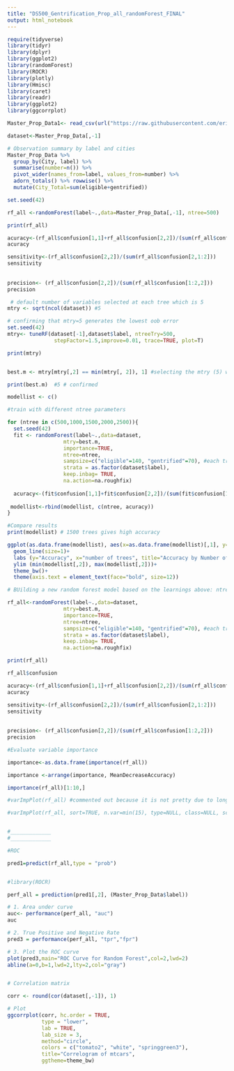 ---
title: "DS500_Gentrification_Prop_all_randomForest_FINAL"
output: html_notebook
---

```{r}
require(tidyverse)
library(tidyr)
library(dplyr)
library(ggplot2)
library(randomForest)
library(ROCR)
library(plotly)
library(Hmisc)
library(caret)
library(readr)
library(ggplot2)
library(ggcorrplot)

```

```{r}

Master_Prop_Data1<- read_csv(url("https://raw.githubusercontent.com/erinkeough/DS5500-fall2020-rb-bc-ek-rm/master/Master_Prop_Data.csv")) %>% select(-1)

dataset<-Master_Prop_Data[,-1]

# Observation summary by label and cities
Master_Prop_Data %>% 
  group_by(City, label) %>% 
  summarise(number=n()) %>% 
  pivot_wider(names_from=label, values_from=number) %>% 
  adorn_totals() %>% rowwise() %>%  
  mutate(City_Total=sum(eligible+gentrified))

```

```{r Random Forest 1}

set.seed(42)

rf_all <-randomForest(label~.,data=Master_Prop_Data[,-1], ntree=500)

print(rf_all)

acuracy<-(rf_all$confusion[1,1]+rf_all$confusion[2,2])/(sum(rf_all$confusion[1:2,1:2]))
acuracy

sensitivity<-(rf_all$confusion[2,2])/(sum(rf_all$confusion[2,1:2]))
sensitivity  
  
  
precision<- (rf_all$confusion[2,2])/(sum(rf_all$confusion[1:2,2]))
precision
```



```{r Mtry tuning}

 # default number of variables selected at each tree which is 5 
mtry <- sqrt(ncol(dataset)) #5

# confirming that mtry=5 generates the lowest oob error
set.seed(42)
mtry<- tuneRF(dataset[-1],dataset$label, ntreeTry=500,
               stepFactor=1.5,improve=0.01, trace=TRUE, plot=T)

print(mtry)


best.m <- mtry[mtry[,2] == min(mtry[, 2]), 1] #selecting the mtry (5) which gives the lowest out of Out-of-Bag Error.

print(best.m)  #5 # confirmed
```


```{r ntree tuning}

modellist <- c()

#train with different ntree parameters

for (ntree in c(500,1000,1500,2000,2500)){
  set.seed(42)
  fit <- randomForest(label~.,data=dataset, 
                  mtry=best.m, 
                  importance=TRUE, 
                  ntree=ntree,
                  sampsize=c("eligible"=140, "gentrified"=70), #each tree will be built with 210 observations, 70 gentrified and 140 eligible.
                  strata = as.factor(dataset$label),
                  keep.inbag= TRUE,
                  na.action=na.roughfix)
  
  acuracy<-(fit$confusion[1,1]+fit$confusion[2,2])/(sum(fit$confusion[1:2,1:2]))
  
 modellist<-rbind(modellist, c(ntree, acuracy))
}

#Compare results
print(modellist) # 1500 trees gives high accuracy

ggplot(as.data.frame(modellist), aes(x=as.data.frame(modellist)[,1], y=as.data.frame(modellist)[,2]))+
  geom_line(size=1)+
  labs (y="Accuracy", x="number of trees", title="Accuracy by Number of Trees") + 
  ylim (min(modellist[,2]), max(modellist[,2]))+
  theme_bw()+
  theme(axis.text = element_text(face="bold", size=12))

```

```{r Random Forest 2}

# BUilding a new random forest model based on the learnings above: ntree=1500 and mtry=5

rf_all<-randomForest(label~.,data=dataset, 
                  mtry=best.m, 
                  importance=TRUE, 
                  ntree=ntree,
                  sampsize=c("eligible"=140, "gentrified"=70), #each tree will be built with 210 observations, 70 gentrified and 140 eligible.
                  strata = as.factor(dataset$label),
                  keep.inbag= TRUE,
                  na.action=na.roughfix)

print(rf_all)

rf_all$confusion

acuracy<-(rf_all$confusion[1,1]+rf_all$confusion[2,2])/(sum(rf_all$confusion[1:2,1:2]))
acuracy

sensitivity<-(rf_all$confusion[2,2])/(sum(rf_all$confusion[2,1:2]))
sensitivity  
  
  
precision<- (rf_all$confusion[2,2])/(sum(rf_all$confusion[1:2,2]))
precision

```




```{r Evaluating results}

#Evaluate variable importance

importance<-as.data.frame(importance(rf_all))

importance <-arrange(importance, MeanDecreaseAccuracy)

importance(rf_all)[1:10,]

#varImpPlot(rf_all) #commented out because it is not pretty due to long lost of variables

#varImpPlot(rf_all, sort=TRUE, n.var=min(15), type=NULL, class=NULL, scale=TRUE) # here we can tell how many variable to plot based on the importance


#_____________
#_____________

#ROC

pred1=predict(rf_all,type = "prob")


#library(ROCR)

perf_all = prediction(pred1[,2], (Master_Prop_Data$label))

# 1. Area under curve
auc<- performance(perf_all, "auc")
auc

# 2. True Positive and Negative Rate
pred3 = performance(perf_all, "tpr","fpr")

# 3. Plot the ROC curve
plot(pred3,main="ROC Curve for Random Forest",col=2,lwd=2)
abline(a=0,b=1,lwd=2,lty=2,col="gray")



```

```{r checking for variable correlation}


# Correlation matrix

corr <- round(cor(dataset[,-1]), 1)

# Plot
ggcorrplot(corr, hc.order = TRUE, 
           type = "lower", 
           lab = TRUE, 
           lab_size = 3, 
           method="circle", 
           colors = c("tomato2", "white", "springgreen3"), 
           title="Correlogram of mtcars", 
           ggtheme=theme_bw)
```

